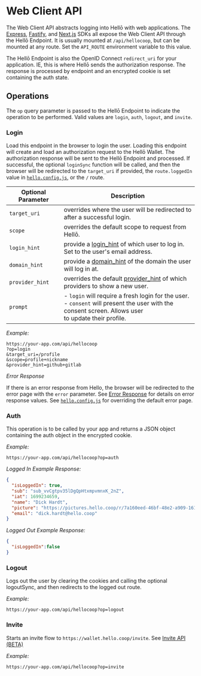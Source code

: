 # Web Client API

The Web Client API abstracts logging into Hellō with web applications. The [Express](/docs/sdks/express), [Fastify](/docs/sdks/fastify), and [Next.js](/docs/sdks/nextjs) SDKs all expose the Web Client API through the Hellō Endpoint. It is usually mounted at `/api/hellocoop`, but can be mounted at any route. Set the `API_ROUTE` environment variable to this value.

The Hellō Endpoint is also the OpenID Connect `redirect_uri` for your application. IE, this is where Hellō sends the authorization response. The response is processed by endpoint and an encrypted cookie is set containing the auth state.

## Operations

The `op` query parameter is passed to the Hellō Endpoint to indicate the operation to be performed. Valid values are `login`, `auth`, `logout`, and `invite`. 

### Login

Load this endpoint in the browser to login the user. Loading this endpoint will create and load an authorization request to the Hellō Wallet. The authorization response will be sent to the Hellō Endpoint and processed. If successful, the optional `loginSync` function will be called, and then the browser will be redirected to the `target_uri` if provided, the `route.loggedIn` value in [`hello.config.js`](/docs/sdks/config/), or the `/` route. 


| Optional Parameter     | Description |
|-|-|
| `target_uri`    | overrides where the user will be redirected to after a successful login. |
| `scope`         | overrides the default scope to request from Hellō. |
| `login_hint`    | provide a [login_hint](/docs/oidc/request/#openid-connect-parameters) of which user to log in. Set to the user's email address. |
| `domain_hint`   | provide a [domain_hint](/docs/apis/wallet/#domain_hint) of the domain the user will log in at. |
| `provider_hint` | overrides the default [provider_hint](/docs/apis/wallet/#provider_hint) of which providers to show a new user. |
| `prompt`        | - `login` will require a fresh login for the user.<br/> - `consent` will present the user with the consent screen. Allows user <br/> to update their profile. |

*Example:*

```http
https://your-app.com/api/hellocoop
?op=login
&target_uri=/profile
&scope=profile+nickname
&provider_hint=github+gitlab
```

*Error Response*

If there is an error response from Hello, the browser will be redirected to the error page with the `error` parameter. See [Error Response](/docs/oidc/errors) for details on error response values. See [`hello.config.js`](/docs/sdks/config/) for overriding the default error page.


### Auth

This operation is to be called by your app and returns a JSON object containing the auth object in the encrypted cookie.

*Example:*

```http
https://your-app.com/api/hellocoop?op=auth
```

*Logged In Example Response:*

```json
{
  "isLoggedIn": true,
  "sub": "sub_vvCgtpv35lDgQpHtxmpvmnxK_2nZ",
  "iat": 1699234659,
  "name": "Dick Hardt",
  "picture": "https://pictures.hello.coop/r/7a160eed-46bf-48e2-a909-161745535895.png",
  "email": "dick.hardt@hello.coop"
}

```

*Logged Out Example Response:*

```json
{
  "isLoggedIn":false
}
```


### Logout

Logs out the user by clearing the cookies and calling the optional logoutSync, and then redirects to the logged out route.

*Example:*

```http
https://your-app.com/api/hellocoop?op=logout
```

### Invite

Starts an invite flow to `https://wallet.hello.coop/invite`. See [Invite API (BETA)](./invite) 

*Example:*

```http
https://your-app.com/api/hellocoop?op=invite
```